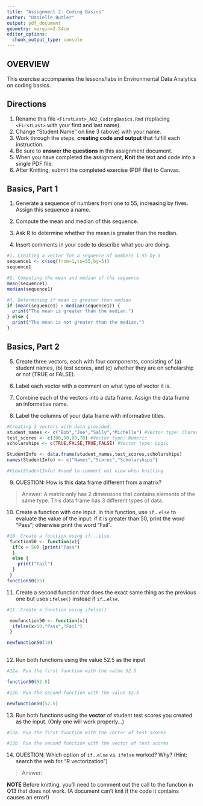 ```yaml
---
title: "Assignment 2: Coding Basics"
author: "Danielle Butler"
output: pdf_document
geometry: margin=2.54cm
editor_options: 
  chunk_output_type: console
---
```


## OVERVIEW

This exercise accompanies the lessons/labs in Environmental Data Analytics on coding basics.

## Directions

1.  Rename this file `<FirstLast>_A02_CodingBasics.Rmd` (replacing `<FirstLast>` with your first and last name).
2.  Change "Student Name" on line 3 (above) with your name.
3.  Work through the steps, **creating code and output** that fulfill each instruction.
4.  Be sure to **answer the questions** in this assignment document.
5.  When you have completed the assignment, **Knit** the text and code into a single PDF file.
6.  After Knitting, submit the completed exercise (PDF file) to Canvas.

## Basics, Part 1

1.  Generate a sequence of numbers from one to 55, increasing by fives. Assign this sequence a name.

2.  Compute the mean and median of this sequence.

3.  Ask R to determine whether the mean is greater than the median.

4.  Insert comments in your code to describe what you are doing.

```r
#1. Creating a vector for a sequence of numbers 1-55 by 5 
sequence1 <- c(seq(from=1,to=55,by=5))
sequence1

#2. Computing the mean and median of the sequence 
mean(sequence1)
median(sequence1)

#3. Determining if mean is greater than median 
if (mean(sequence1) > median(sequence1)) {
  print("The mean is greater than the median.") 
} else {
  print("The mean is not greater than the median.")
}
```

## Basics, Part 2

5.  Create three vectors, each with four components, consisting of (a) student names, (b) test scores, and (c) whether they are on scholarship or not (TRUE or FALSE).

6.  Label each vector with a comment on what type of vector it is.

7.  Combine each of the vectors into a data frame. Assign the data frame an informative name.

8.  Label the columns of your data frame with informative titles.

```r
#Creating 3 vectors with data provided.
student_names <- c("Bob","Joe","Sally","Michelle") #Vector type: Character
test_scores <- c(100,90,80,70) #Vector type: Numeric
scholarships <- c(TRUE,FALSE,TRUE,FALSE) #Vector type: Logic

StudentInfo <- data.frame(student_names,test_scores,scholarships) 
names(StudentInfo) <- c("Names","Scores","Scholarships")

#View(StudentInfo) #need to comment out view when knitting
```

9.  QUESTION: How is this data frame different from a matrix?

> Answer: A matrix only has 2 dimensions that contains elements of the same type. This data frame has 3 different
types of data.

10. Create a function with one input. In this function, use `if`...`else` to evaluate the value of the input: if it is greater than 50, print the word "Pass"; otherwise print the word "Fail". 
```r
#10. Create a function using if...else
 function50 <- function(x){
  if(x > 50) {print("Pass") 
  } 
  else {
    print("Fail")
  }
 }
function50(55)
```

11. Create a second function that does the exact same thing as the previous one but uses `ifelse()` instead if `if`...`else `. 

```r
#11. Create a function using ifelse()

 newfunction50 <- function(x){
  ifelse(x>50,"Pass","Fail")
 }

newfunction50(10)
  
```

12. Run both functions using the value 52.5 as the input

```r
#12a. Run the first function with the value 52.5

function50(52.5)

#12b. Run the second function with the value 52.5

newfunction50(52.5)

```

13. Run both functions using the **vector** of student test scores you created as the input. (Only one will work properly...)

```r



#13a. Run the first function with the vector of test scores

#13b. Run the second function with the vector of test scores
```

14. QUESTION: Which option of `if`...`else` vs. `ifelse` worked? Why? (Hint: search the web for "R vectorization")

> Answer:


**NOTE** Before knitting, you'll need to comment out the call to the function in Q13 that does not work. (A document can't knit if the code it contains causes an error!)